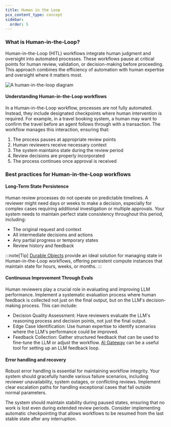 ```yaml
---
title: Human in the Loop
pcx_content_type: concept
sidebar:
  order: 5
---
```


### What is Human-in-the-Loop?

Human-in-the-Loop (HITL) workflows integrate human judgment and oversight into automated processes. These workflows pause at critical points for human review, validation, or decision-making before proceeding. This approach combines the efficiency of automation with human expertise and oversight where it matters most.

![A human-in-the-loop diagram](~/assets/images/agents/human-in-the-loop.svg)

#### Understanding Human-in-the-Loop workflows

In a Human-in-the-Loop workflow, processes are not fully automated. Instead, they include designated checkpoints where human intervention is required. For example, in a travel booking system, a human may want to confirm the travel before an agent follows through with a transaction. The workflow manages this interaction, ensuring that:

1. The process pauses at appropriate review points
2. Human reviewers receive necessary context
3. The system maintains state during the review period
4. Review decisions are properly incorporated
5. The process continues once approval is received

### Best practices for Human-in-the-Loop workflows

#### Long-Term State Persistence

Human review processes do not operate on predictable timelines. A reviewer might need days or weeks to make a decision, especially for complex cases requiring additional investigation or multiple approvals. Your system needs to maintain perfect state consistency throughout this period, including:

- The original request and context
- All intermediate decisions and actions
- Any partial progress or temporary states
- Review history and feedback

:::note[Tip]
[Durable Objects](/durable-objects/) provide an ideal solution for managing state in Human-in-the-Loop workflows, offering persistent compute instances that maintain state for hours, weeks, or months.
:::

#### Continuous Improvement Through Evals

Human reviewers play a crucial role in evaluating and improving LLM performance. Implement a systematic evaluation process where human feedback is collected not just on the final output, but on the LLM's decision-making process. This can include:

- Decision Quality Assessment: Have reviewers evaluate the LLM's reasoning process and decision points, not just the final output.
- Edge Case Identification: Use human expertise to identify scenarios where the LLM's performance could be improved.
- Feedback Collection: Gather structured feedback that can be used to fine-tune the LLM or adjust the workflow. [AI Gateway](/ai-gateway/evaluations/add-human-feedback/) can be a useful tool for setting up an LLM feedback loop.

#### Error handling and recovery

Robust error handling is essential for maintaining workflow integrity. Your system should gracefully handle various failure scenarios, including reviewer unavailability, system outages, or conflicting reviews. Implement clear escalation paths for handling exceptional cases that fall outside normal parameters.

The system should maintain stability during paused states, ensuring that no work is lost even during extended review periods. Consider implementing automatic checkpointing that allows workflows to be resumed from the last stable state after any interruption.
